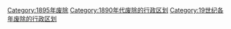 [[Category:1895年废除|Category:1895年废除]]
[[Category:1890年代废除的行政区划|Category:1890年代废除的行政区划]]
[[Category:19世纪各年废除的行政区划|Category:19世纪各年废除的行政区划]]